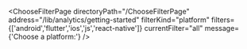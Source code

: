 


<ChooseFilterPage
    directoryPath="/ChooseFilterPage"
    address="/lib/analytics/getting-started"
    filterKind="platform"
    filters={['android','flutter','ios','js','react-native']}
    currentFilter="all"
    message={'Choose a platform:'}
/>
